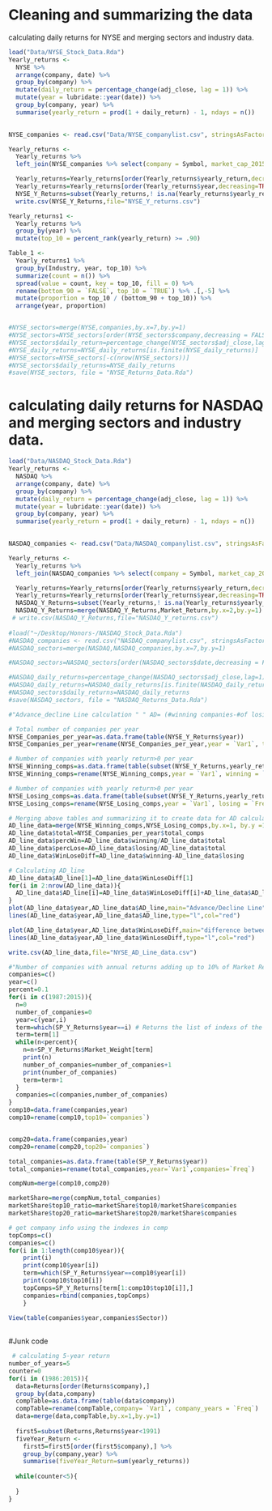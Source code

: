 # Cleaning and summarizing the data



calculating daily returns for NYSE and merging sectors and industry data. 
```r

load("Data/NYSE_Stock_Data.Rda")
Yearly_returns <- 
  NYSE %>% 
  arrange(company, date) %>%
  group_by(company) %>%
  mutate(daily_return = percentage_change(adj_close, lag = 1)) %>%
  mutate(year = lubridate::year(date)) %>%
  group_by(company, year) %>%
  summarise(yearly_return = prod(1 + daily_return) - 1, ndays = n()) 
  

NYSE_companies <- read.csv("Data/NYSE_companylist.csv", stringsAsFactors = FALSE, na.strings = "n/a")

Yearly_returns <-  
  Yearly_returns %>%
  left_join(NYSE_companies %>% select(company = Symbol, market_cap_2015 = MarketCap, Sector, Industry,IPOyear,Name)) 

  Yearly_returns=Yearly_returns[order(Yearly_returns$yearly_return,decreasing=TRUE),]
  Yearly_returns=Yearly_returns[order(Yearly_returns$year,decreasing=TRUE),]
  NYSE_Y_Returns=subset(Yearly_returns,! is.na(Yearly_returns$yearly_return))
  write.csv(NYSE_Y_Returns,file="NYSE_Y_returns.csv")

Yearly_returns1 <- 
  Yearly_returns %>%
  group_by(year) %>%
  mutate(top_10 = percent_rank(yearly_return) >= .90)  

Table_1 <- 
  Yearly_returns1 %>%
  group_by(Industry, year, top_10) %>%
  summarize(count = n()) %>%
  spread(value = count, key = top_10, fill = 0) %>%
  rename(bottom_90 = `FALSE`, top_10 = `TRUE`) %>% .[,-5] %>%
  mutate(proportion = top_10 / (bottom_90 + top_10)) %>%
  arrange(year, proportion)


#NYSE_sectors=merge(NYSE,companies,by.x=7,by.y=1)
#NYSE_sectors=NYSE_sectors[order(NYSE_sectors$company,decreasing = FALSE),]
#NYSE_sectors$daily_return=percentage_change(NYSE_sectors$adj_close,lag=1)
#NYSE_daily_returns=NYSE_daily_returns[is.finite(NYSE_daily_returns)]
#NYSE_sectors=NYSE_sectors[-c(nrow(NYSE_sectors))]
#NYSE_sectors$daily_returns=NYSE_daily_returns
#save(NYSE_sectors, file = "NYSE_Returns_Data.Rda")
```

# calculating daily returns for NASDAQ and merging sectors and industry data. 
```r
load("Data/NASDAQ_Stock_Data.Rda")
Yearly_returns <- 
  NASDAQ %>% 
  arrange(company, date) %>%
  group_by(company) %>%
  mutate(daily_return = percentage_change(adj_close, lag = 1)) %>%
  mutate(year = lubridate::year(date)) %>%
  group_by(company, year) %>%
  summarise(yearly_return = prod(1 + daily_return) - 1, ndays = n()) 
  

NASDAQ_companies <- read.csv("Data/NASDAQ_companylist.csv", stringsAsFactors = FALSE, na.strings = "n/a")

Yearly_returns <- 
  Yearly_returns %>%
  left_join(NASDAQ_companies %>% select(company = Symbol, market_cap_2015 = MarketCap, Sector, industry,IPOyear,Name)) 

  Yearly_returns=Yearly_returns[order(Yearly_returns$yearly_return,decreasing=TRUE),]
  Yearly_returns=Yearly_returns[order(Yearly_returns$year,decreasing=TRUE),]
  NASDAQ_Y_Returns=subset(Yearly_returns,! is.na(Yearly_returns$yearly_return))
  NASDAQ_Y_Returns=merge(NASDAQ_Y_Returns,Market_Return,by.x=2,by.y=1)
 # write.csv(NASDAQ_Y_Returns,file="NASDAQ_Y_returns.csv")
  
#load("~/Desktop/Honors-/NASDAQ_Stock_Data.Rda")
#NASDAQ_companies <- read.csv("NASDAQ_companylist.csv", stringsAsFactors = FALSE, na.strings = "n/a")
#NASDAQ_sectors=merge(NASDAQ,NASDAQ_companies,by.x=7,by.y=1)

#NASDAQ_sectors=NASDAQ_sectors[order(NASDAQ_sectors$date,decreasing = FALSE),]

#NASDAQ_daily_returns=percentage_change(NASDAQ_sectors$adj_close,lag=1)
#NASDAQ_daily_returns=NASDAQ_daily_returns[is.finite(NASDAQ_daily_returns)]
#NASDAQ_sectors$daily_returns=NASDAQ_daily_returns
#save(NASDAQ_sectors, file = "NASDAQ_Returns_Data.Rda")
```



```r

#"Advance_decline Line calculation " " AD= (#winning companies-#of losing companies) +AD(t-1)"

# Total number of companies per year 
NYSE_Companies_per_year=as.data.frame(table(NYSE_Y_Returns$year))
NYSE_Companies_per_year=rename(NYSE_Companies_per_year,year = `Var1`, total_comps = `Freq`)

# Number of companies with yearly return>0 per year
NYSE_Winning_comps=as.data.frame(table(subset(NYSE_Y_Returns,yearly_return>0)$year))
NYSE_Winning_comps=rename(NYSE_Winning_comps,year = `Var1`, winning = `Freq`)

# Number of companies with yearly return>0 per year
NYSE_Losing_comps=as.data.frame(table(subset(NYSE_Y_Returns,yearly_return<0)$year))
NYSE_Losing_comps=rename(NYSE_Losing_comps,year = `Var1`, losing = `Freq`)

# Merging above tables and summarizing it to create data for AD calculations 
AD_line_data=merge(NYSE_Winning_comps,NYSE_Losing_comps,by.x=1, by.y =1)
AD_line_data$total=NYSE_Companies_per_year$total_comps
AD_line_data$percWin=AD_line_data$winning/AD_line_data$total
AD_line_data$percLose=AD_line_data$losing/AD_line_data$total
AD_line_data$WinLoseDiff=AD_line_data$winning-AD_line_data$losing

# Calculating AD_line 
AD_line_data$AD_line[1]=AD_line_data$WinLoseDiff[1]
for(i in 2:nrow(AD_line_data)){
  AD_line_data$AD_line[i]=AD_line_data$WinLoseDiff[i]+AD_line_data$AD_line[i-1]
}
plot(AD_line_data$year,AD_line_data$AD_line,main="Advance/Decline Line",xlab="Years",Ylab="AD_line(#win-#lost+AD(t-1) *t=Time",type="l",col="red")
lines(AD_line_data$year,AD_line_data$AD_line,type="l",col="red")

plot(AD_line_data$year,AD_line_data$WinLoseDiff,main="difference between the number of winning and losing companies",xlab="Years",Ylab="win-lose")
lines(AD_line_data$year,AD_line_data$WinLoseDiff,type="l",col="red")

write.csv(AD_line_data,file="NYSE_AD_Line_data.csv")
```


 




```r
#"Number of companies with annual returns adding up to 10% of Market Returns"
companies=c()
year=c()
percent=0.1
for(i in c(1987:2015)){
  n=0
  number_of_companies=0
  year=c(year,i)
  term=which(SP_Y_Returns$year==i) # Returns the list of indexs of the year i
  term=term[1]
  while(n<percent){
    n=n+SP_Y_Returns$Market_Weight[term]
    print(n)
    number_of_companies=number_of_companies+1
    print(number_of_companies)
    term=term+1
  }
  companies=c(companies,number_of_companies)
}
comp10=data.frame(companies,year)
comp10=rename(comp10,top10=`companies`)


comp20=data.frame(companies,year)
comp20=rename(comp20,top20=`companies`)

total_companies=as.data.frame(table(SP_Y_Returns$year))
total_companies=rename(total_companies,year=`Var1`,companies=`Freq`)

compNum=merge(comp10,comp20)

marketShare=merge(compNum,total_companies)
marketShare$top10_ratio=marketShare$top10/marketShare$companies
marketShare$top20_ratio=marketShare$top20/marketShare$companies

# get company info using the indexes in comp
topComps=c()
companies=c()
for(i in 1:length(comp10$year)){
    print(i)
    print(comp10$year[i])
    term=which(SP_Y_Returns$year==comp10$year[i])
    print(comp10$top10[i])
    topComps=SP_Y_Returns[term[1:comp10$top10[i]],]
    companies=rbind(companies,topComps)
    }
  
View(table(companies$year,companies$Sector))
  

```

#Junk code
```r
 # calculating 5-year return
number_of_years=5
counter=0
for(i in (1986:2015)){
  data=Returns[order(Returns$company),]
  group_by(data,company)
  compTable=as.data.frame(table(data$company))
  compTable=rename(compTable,company= `Var1`, company_years = `Freq`)
  data=merge(data,compTable,by.x=1,by.y=1)
  
  first5=subset(Returns,Returns$year<1991)
  fiveYear_Return <-
    first5=first5[order(first5$company),] %>%
    group_by(company,year) %>%
    summarise(fiveYear_Return=sum(yearly_returns))
    
  while(counter<5){
    
  }
}
  


```

